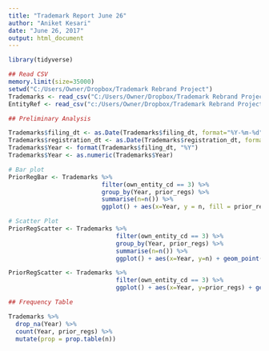 ```yaml
---
title: "Trademark Report June 26"
author: "Aniket Kesari"
date: "June 26, 2017"
output: html_document
---
```


```r
library(tidyverse)

## Read CSV
memory.limit(size=35000)
setwd("C:/Users/Owner/Dropbox/Trademark Rebrand Project")
Trademarks <- read_csv("C:/Users/Owner/Dropbox/Trademark Rebrand Project/Trademarks 1884-2017 (Reduced).csv")
EntityRef <- read_csv("c:/Users/Owner/Dropbox/Trademark Rebrand Project/EntityRef.csv")

## Preliminary Analysis

Trademarks$filing_dt <- as.Date(Trademarks$filing_dt, format="%Y-%m-%d")
Trademarks$registration_dt <- as.Date(Trademarks$registration_dt, format="%Y-%m-%d")
Trademarks$Year <- format(Trademarks$filing_dt, "%Y")
Trademarks$Year <- as.numeric(Trademarks$Year)

# Bar plot
PriorRegBar <- Trademarks %>%
                          filter(own_entity_cd == 3) %>%
                          group_by(Year, prior_regs) %>%
                          summarise(n=n()) %>%
                          ggplot() + aes(x=Year, y = n, fill = prior_regs) + geom_bar(stat="identity") + theme(axis.text.x = element_text(angle = 90, hjust = 1)) + xlab("Year") + ylab("Number of Prior Marks") + ggtitle("Barplot of Relative Proportions of Corporate Trademark Prior Marks 1884-2017")

# Scatter Plot
PriorRegScatter <- Trademarks %>%
                              filter(own_entity_cd == 3) %>%
                              group_by(Year, prior_regs) %>%
                              summarise(n=n()) %>%
                              ggplot() + aes(x=Year, y=n) + geom_point() + geom_line(color="red") + theme(axis.text.x = element_text(angle = 90, hjust = 1)) + xlab("Year") + ylab("Number of Prior Marks") + ggtitle("Scatterplot of Relative Proportions of Corporate Trademarks Prior Marks 1884-2017")

PriorRegScatter <- Trademarks %>%
                              filter(own_entity_cd == 3) %>%
                              ggplot() + aes(x=Year, y=prior_regs) + geom_point() + geom_line(color="red") + theme(axis.text.x = element_text(angle = 90, hjust = 1)) + xlab("Year") + ylab("Number of Prior Marks") + ggtitle("Scatterplot of Relative Proportions of Corporate Trademarks Prior Marks 1884-2017")

## Frequency Table

Trademarks %>%
  drop_na(Year) %>%
  count(Year, prior_regs) %>%
  mutate(prop = prop.table(n))
```